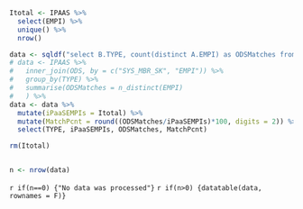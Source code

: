 ```r

Itotal <- IPAAS %>%
  select(EMPI) %>%
  unique() %>%
  nrow()

data <- sqldf("select B.TYPE, count(distinct A.EMPI) as ODSMatches from IPAAS A join ODS B on A.SYS_MBR_SK = B.SYS_MBR_SK and A.EMPI = B.EMPI group by B.TYPE")
# data <- IPAAS %>%
#   inner_join(ODS, by = c("SYS_MBR_SK", "EMPI")) %>%
#   group_by(TYPE) %>%
#   summarise(ODSMatches = n_distinct(EMPI)
#   ) %>%
data <- data %>%
  mutate(iPaaSEMPIs = Itotal) %>%
  mutate(MatchPcnt = round((ODSMatches/iPaaSEMPIs)*100, digits = 2)) %>%
  select(TYPE, iPaaSEMPIs, ODSMatches, MatchPcnt)

rm(Itotal)


n <- nrow(data)
```  
`r if(n==0) {"No data was processed"}`
`r if(n>0) {datatable(data, rownames = F)}`



 
